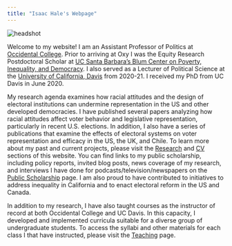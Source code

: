 ```yaml
---
title: "Isaac Hale's Webpage"
---
```


<head>

<title>Isaac Hale's Website</title>

<!-- Global site tag (gtag.js) - Google Analytics -->
<script async src="https://www.googletagmanager.com/gtag/js?id=UA-140699540-1"></script>
<script>
  window.dataLayer = window.dataLayer || [];
  function gtag(){dataLayer.push(arguments);}
  gtag('js', new Date());

  gtag('config', 'UA-140699540-1');
</script>
</head>


<img src="headshot2.png" alt="headshot">

Welcome to my website! I am an Assistant Professor of Politics at <a href="https://www.oxy.edu/academics/areas-study/politics">Occidental College</a>. Prior to arriving at Oxy  I was the Equity Research Postdoctoral Scholar at <a href="https://www.blumcenter.ucsb.edu/"> UC Santa Barbara's Blum Center on Poverty, Inequality, and Democracy</a>. I also served as a Lecturer of Political Science at the <a href="https://ps.ucdavis.edu/">University of California, Davis</a> from 2020-21. I received my PhD from UC Davis in June 2020. 

My research agenda examines how racial attitudes and the design of electoral institutions can undermine representation in the US and other developed democracies. I have published several papers analyzing how racial attitudes affect voter behavior and legislative representation, particularly in recent U.S. elections. In addition, I also have a series of publications that examine the effects of electoral systems on voter representation and efficacy in the US, the UK, and Chile.  To learn more about my past and current projects, please visit the <a href="https://www.isaacdhale.com/research.html">Research</a> and <a href="https://www.isaacdhale.com/cv.html">CV</a> sections of this website. You can find links to my public scholarship, including policy reports, invited blog posts, news coverage of my research, and interviews I have done for podcasts/television/newspapers on the <a href="https://www.isaacdhale.com/media.html">Public Scholarship</a> page. I am also proud to have contributed to initiatives to address inequality in California and to enact electoral reform in the US and Canada.
 
In addition to my research, I have also taught courses as the instructor of record at both Occidental College and UC Davis. In this capacity, I developed and implemented curricula suitable for a diverse group of undergraduate students. To access the syllabi and other materials for each class I that have instructed, please visit the <a href= "https://www.isaacdhale.com/teaching.html">Teaching</a> page.

</html>